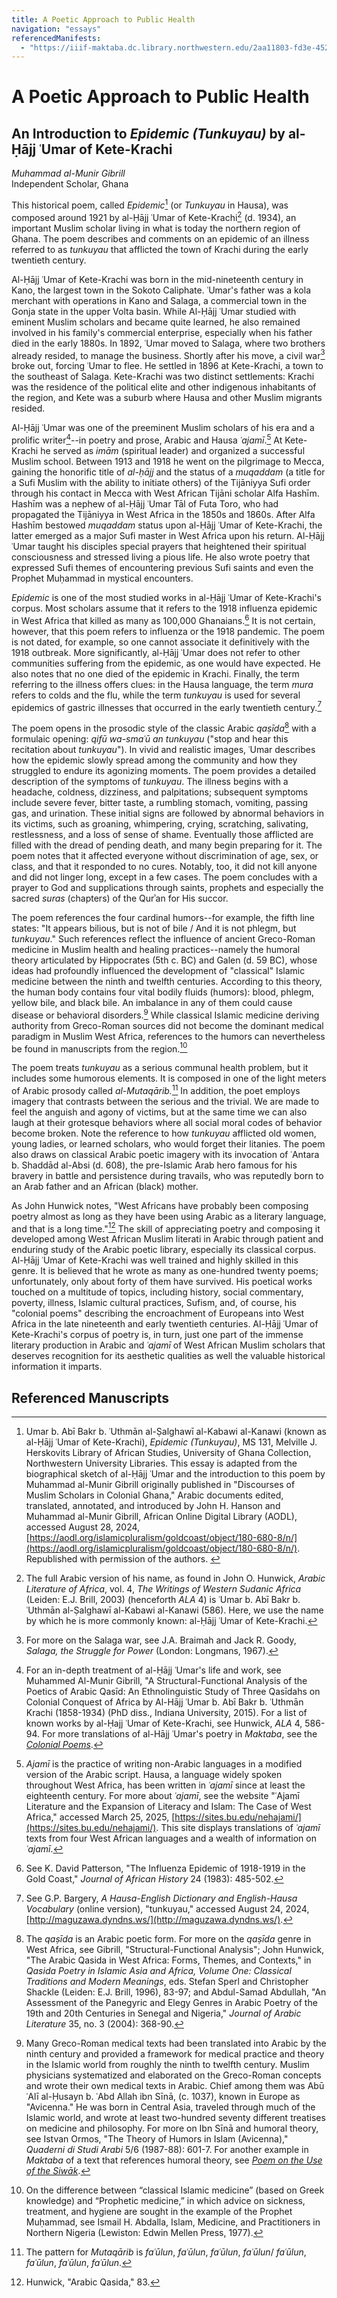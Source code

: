 ```yaml
---
title: A Poetic Approach to Public Health
navigation: "essays"
referencedManifests:
  - "https://iiif-maktaba.dc.library.northwestern.edu/2aa11803-fd3e-4523-b1c4-36b737da09ca.json"
---
```


# A Poetic Approach to Public Health

## An Introduction to *Epidemic (Tunkuyau)* by al-Ḥājj ʿUmar of Kete-Krachi

*Muhammad al-Munir Gibrill*   
Independent Scholar, Ghana

This historical poem, called *Epidemic*[^1] (or *Tunkuyau* in Hausa), was composed around 1921 by al-Ḥājj ʿUmar of Kete-Krachi[^2] (d. 1934), an important Muslim scholar living in what is today the northern region of Ghana. The poem describes and comments on an epidemic of an illness referred to as *tunkuyau* that afflicted the town of Krachi during the early twentieth century.

Al-Ḥājj ʿUmar of Kete-Krachi was born in the mid-nineteenth century in Kano, the largest town in the Sokoto Caliphate. ʿUmar's father was a kola merchant with operations in Kano and Salaga, a commercial town in the Gonja state in the upper Volta basin. While Al-Ḥājj ʿUmar studied with eminent Muslim scholars and became quite learned, he also remained involved in his family's commercial enterprise, especially when his father died in the early 1880s. In 1892, ʿUmar moved to Salaga, where two brothers already resided, to manage the business. Shortly after his move, a civil war[^3] broke out, forcing ʿUmar to flee. He settled in 1896 at Kete-Krachi, a town to the southeast of Salaga. Kete-Krachi was two distinct settlements: Krachi was the residence of the political elite and other indigenous inhabitants of the region, and Kete was a suburb where Hausa and other Muslim migrants resided. 

Al-Ḥājj ʿUmar was one of the preeminent Muslim scholars of his era and a prolific writer[^4]--in poetry and prose, Arabic and Hausa *ʿajamī*.[^5] At Kete-Krachi he served as *imām* (spiritual leader) and organized a successful Muslim school. Between 1913 and 1918 he went on the pilgrimage to Mecca, gaining the honorific title of *al-ḥājj* and the status of a *muqaddam* (a title for a Sufi Muslim with the ability to initiate others) of the Tijāniyya Sufi order through his contact in Mecca with West African Tijāni scholar Alfa Hashīm. Hashīm was a nephew of al-Ḥājj ʿUmar Tāl of Futa Toro, who had propagated the Tijāniyya in West Africa in the 1850s and 1860s. After Alfa Hashīm bestowed *muqaddam* status upon al-Ḥājj ʿUmar of Kete-Krachi, the latter emerged as a major Sufi master in West Africa upon his return. Al-Ḥājj ʿUmar taught his disciples special prayers that heightened their spiritual consciousness and stressed living a pious life. He also wrote poetry that expressed Sufi themes of encountering previous Sufi saints and even the Prophet Muḥammad in mystical encounters. 

*Epidemic* is one of the most studied works in al-Ḥājj ʿUmar of Kete-Krachi's corpus. Most scholars assume that it refers to the 1918 influenza epidemic in West Africa that killed as many as 100,000 Ghanaians.[^6] It is not certain, however, that this poem refers to influenza or the 1918 pandemic. The poem is not dated, for example, so one cannot associate it definitively with the 1918 outbreak. More significantly, al-Ḥājj ʿUmar does not refer to other communities suffering from the epidemic, as one would have expected. He also notes that no one died of the epidemic in Krachi. Finally, the term referring to the illness offers clues: in the Hausa language, the term *mura* refers to colds and the flu, while the term *tunkuyau* is used for several epidemics of gastric illnesses that occurred in the early twentieth century.[^7]

The poem opens in the prosodic style of the classic Arabic *qaṣīda*[^8] with a formulaic opening: *qifū wa-smaʿū an tunkuyau* ("stop and hear this recitation about *tunkuyau*"). In vivid and realistic images, ʿUmar describes how the epidemic slowly spread among the community and how they struggled to endure its agonizing moments. The poem provides a detailed description of the symptoms of *tunkuyau*. The illness begins with a headache, coldness, dizziness, and palpitations; subsequent symptoms include severe fever, bitter taste, a rumbling stomach, vomiting, passing gas, and urination. These initial signs are followed by abnormal behaviors in its victims, such as groaning, whimpering, crying, scratching, salivating, restlessness, and a loss of sense of shame. Eventually those afflicted are filled with the dread of pending death, and many begin preparing for it. The poem notes that it affected everyone without discrimination of age, sex, or class, and that it responded to no cures. Notably, too, it did not kill anyone and did not linger long, except in a few cases. The poem concludes with a prayer to God and supplications through saints, prophets and especially the sacred *suras* (chapters) of the Qurʾan for His succor.

The poem references the four cardinal humors--for example, the fifth line states: "It appears bilious, but is not of bile / And it is not phlegm, but *tunkuyau*." Such references reflect the influence of ancient Greco-Roman medicine in Muslim health and healing practices--namely the humoral theory articulated by Hippocrates (5th c. BC) and Galen (d. 59 BC), whose ideas had profoundly influenced the development of "classical" Islamic medicine between the ninth and twelfth centuries. According to this theory, the human body contains four vital bodily fluids (humors): blood, phlegm, yellow bile, and black bile. An imbalance in any of them could cause disease or behavioral disorders.[^9] While classical Islamic medicine deriving authority from Greco-Roman sources did not become the dominant medical paradigm in Muslim West Africa, references to the humors can nevertheless be found in manuscripts from the region.[^10]

The poem treats *tunkuyau* as a serious communal health problem, but it includes some humorous elements. It is composed in one of the light meters of Arabic prosody called *al-Mutaqārib.*[^11] In addition, the poet employs imagery that contrasts between the serious and the trivial. We are made to feel the anguish and agony of victims, but at the same time we can also laugh at their grotesque behaviors where all social moral codes of behavior become broken. Note the reference to how *tunkuyau* afflicted old women, young ladies, or learned scholars, who would forget their litanies. The poem also draws on classical Arabic poetic imagery with its invocation of ʿAntara b. Shaddād al-Absi (d. 608), the pre-Islamic Arab hero famous for his bravery in battle and persistence during travails, who was reputedly born to an Arab father and an African (black) mother.

As John Hunwick notes, "West Africans have probably been composing poetry almost as long as they have been using Arabic as a literary language, and that is a long time."[^12] The skill of appreciating poetry and composing it developed among West African Muslim literati in Arabic through patient and enduring study of the Arabic poetic library, especially its classical corpus. Al-Ḥājj ʿUmar of Kete-Krachi was well trained and highly skilled in this genre. It is believed that he wrote as many as one-hundred twenty poems; unfortunately, only about forty of them have survived. His poetical works touched on a multitude of topics, including history, social commentary, poverty, illness, Islamic cultural practices, Sufism, and, of course, his "colonial poems" describing the encroachment of Europeans into West Africa in the late nineteenth and early twentieth centuries. Al-Ḥājj ʿUmar of Kete-Krachi's corpus of poetry is, in turn, just one part of the immense literary production in Arabic and *ʿajamī* of West African Muslim scholars that deserves recognition for its aesthetic qualities as well the valuable historical information it imparts.

[^1]: Umar b. Abī Bakr b. ʿUthmān al-Ṣalghawī al-Kabawi al-Kanawi (known as al-Ḥājj ʿUmar of Kete-Krachi), *Epidemic (Tunkuyau)*, MS 131, Melville J. Herskovits Library of African Studies, University of Ghana Collection, Northwestern University Libraries. This essay is adapted from the biographical sketch of al-Ḥājj ʿUmar and the introduction to this poem by Muhammad al-Munir Gibrill originally published in "Discourses of Muslim Scholars in Colonial Ghana," Arabic documents edited, translated, annotated, and introduced by John H. Hanson and Muhammad al-Munir Gibrill, African Online Digital Library (AODL), accessed August 28, 2024, [https://aodl.org/islamicpluralism/goldcoast/object/180-680-8/n/](https://aodl.org/islamicpluralism/goldcoast/object/180-680-8/n/). Republished with permission of the authors. 

[^2]: The full Arabic version of his name, as found in John O. Hunwick, *Arabic Literature of Africa*, vol. 4, *The Writings of Western Sudanic Africa* (Leiden: E.J. Brill, 2003) (henceforth *ALA* 4) is ʿUmar b. Abī Bakr b. ʿUthmān al-Ṣalghawī al-Kabawi al-Kanawi (586). Here, we use the name by which he is more commonly known: al-Ḥājj ʿUmar of Kete-Krachi.

[^3]: For more on the Salaga war, see J.A. Braimah and Jack R. Goody, *Salaga, the Struggle for Power* (London: Longmans, 1967).

[^4]: For an in-depth treatment of al-Ḥājj ʿUmar's life and work, see Muhammed Al-Munir Gibrill, "A Structural-Functional Analysis of the Poetics of Arabic Qasīd: An Ethnolinguistic Study of Three Qasīdahs on Colonial Conquest of Africa by Al-Hājj ʿUmar b. Abī Bakr b. ʿUthmān Krachi (1858-1934) (PhD diss., Indiana University, 2015). For a list of known works by al-Ḥajj ʿUmar of Kete-Krachi, see Hunwick, *ALA* 4, 586-94. For more translations of al-Hājj ʿUmar's poetry in *Maktaba*, see the [*Colonial Poems*](https://nulib-ds.github.io/maktaba/essays/scholar-responds-to-colonialism).

[^5]: *Ajamī* is the practice of writing non-Arabic languages in a modified version of the Arabic script. Hausa, a language widely spoken throughout West Africa, has been written in *ʿajamī* since at least the eighteenth century. For more about *ʿajamī*, see the website "ʿAjamī Literature and the Expansion of Literacy and Islam: The Case of West Africa," accessed March 25, 2025, [https://sites.bu.edu/nehajami/](https://sites.bu.edu/nehajami/). This site displays translations of *ʿajamī* texts from four West African languages and a wealth of information on *ʿajamī*.

[^6]: See K. David Patterson, "The Influenza Epidemic of 1918-1919 in the Gold Coast," *Journal of African History* 24 (1983): 485-502.

[^7]: See G.P. Bargery, *A Hausa-English Dictionary and English-Hausa Vocabulary* (online version), "tunkuyau," accessed August 24, 2024, [http://maguzawa.dyndns.ws/](http://maguzawa.dyndns.ws/).

[^8]: The *qaṣīda* is an Arabic poetic form. For more on the *qaṣīda* genre in West Africa, see Gibrill, "Structural-Functional Analysis"; John Hunwick, "The Arabic Qasida in West Africa: Forms, Themes, and Contexts," in *Qasida Poetry in Islamic Asia and Africa, Volume One: Classical Traditions and Modern Meanings*, eds. Stefan Sperl and Christopher Shackle (Leiden: E.J. Brill, 1996), 83-97; and Abdul-Samad Abdullah, "An Assessment of the Panegyric and Elegy Genres in Arabic Poetry of the 19th and 20th Centuries in Senegal and Nigeria," *Journal of Arabic Literature* 35, no. 3 (2004): 368-90.

[^9]: Many Greco-Roman medical texts had been translated into Arabic by the ninth century and provided a framework for medical practice and theory in the Islamic world from roughly the ninth to twelfth century. Muslim physicians systematized and elaborated on the Greco-Roman concepts and wrote their own medical texts in Arabic. Chief among them was Abū ʿAlī al-Ḥusayn b. ʿAbd Allah ibn Sīnā, (c. 1037), known in Europe as "Avicenna." He was born in Central Asia, traveled through much of the Islamic world, and wrote at least two-hundred seventy different treatises on medicine and philosophy. For more on Ibn Sīnā and humoral theory, see Istvan Ormos, "The Theory of Humors in Islam (Avicenna)," *Quaderni di Studi Arabi* 5/6 (1987-88): 601-7. For another example in *Maktaba* of a text that references humoral theory, see [*Poem on the Use of the Siwāk*](https://nulib-ds.github.io/maktaba/works/poem-on-the-use-of-the-siwak-tooth-stick-anonymous-c-19th-century). 

[^10]: On the difference between “classical Islamic medicine” (based on Greek knowledge) and “Prophetic medicine,” in which advice on sickness, treatment, and hygiene are sought in the example of the Prophet Muḥammad, see Ismail H. Abdalla, Islam, Medicine, and Practitioners in Northern Nigeria (Lewiston: Edwin Mellen Press, 1977).
[^11]: The pattern for *Mutaqārib* is *faʿūlun*, *faʿūlun*, *faʿūlun*, *faʿūlun*/ *faʿūlun*, *faʿūlun*, *faʿūlun*, *faʿūlun*.

[^12]: Hunwick, "Arabic Qasida," 83.

## Referenced Manuscripts

<ReferencedItems />
